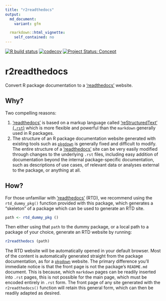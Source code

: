 ```yaml
---
title: "r2readthedocs"
output:
  md_document:
    variant: gfm

  rmarkdown::html_vignette:
    self_contained: no
---
```


<!-- badges: start -->
[![R build status](https://github.com/ropenscilabs/r2readthedocs/workflows/R-CMD-check/badge.svg)](https://github.com/ropenscilabs/r2readthedocs/actions)
[![codecov](https://codecov.io/gh/ropenscilabs/r2readthedocs/branch/main/graph/badge.svg)](https://codecov.io/gh/ropenscilabs/r2readthedocs)
[![Project Status:
Concept](https://www.repostatus.org/badges/latest/concept.svg)](https://www.repostatus.org/#concept)
<!-- badges: end -->

# r2readthedocs

Convert R package documentation to a ['readthedocs'](https://readthedocs.org/) website.

## Why?

Two compelling reasons:

1. ['readthedocs'](https://readthedocs.org/) is based on a markup language
   called ['reStructuredText'
   (`.rst`)](https://www.python.org/dev/peps/pep-0287/#benefits) which is more
   flexible and powerful than the `markdown` generally used in R packages. 
2. The structure of an R package documentation website generated with existing
   tools such as [`pkgdown`](https://pkgdown.r-lib.org/) is generally fixed and
   difficult to modify. The entire structure of
   a ['readthedocs'](https://readthedocs.org/) site can be very easily modified
   through changes to the underlying `.rst` files, including easy addition of
   documentation beyond the internal package-specific documentation, such as
   descriptions of use cases, of relevant data or analyses external to the
   package, or anything at all.

## How?

For those unfamiliar with ['readthedocs'](https://readthedocs.org/) (RTD), we
recommend using the `rtd_dummy_pkg()` function provided with this package,
which generates a "skeleton" of a package which can be used to generate an RTD
site. 

```r
path <- rtd_dummy_pkg ()
```

Then either using that `path` to the dummy package, or a local path to a
package of your choice, generate an RTD website by running:

```r
r2readthedocs (path)
```

The RTD website will be automatically opened in your default browser. Most of
the content is automatically generated straight from the package documentation,
as for a [`pkgdown`](https://pkgdown.r-lib.org/) website. The primary
difference you'll immediate notice is that the front page is not the package's
`README.md` document. This is because, which `markdown` pages can be readily
inserted into `.rst` pages, this is not possible for the main page, which must
be encoded entirely in `.rst` form. The front page of any site generated with
the `r2readthedocs()` function will retain this general form, which can then be
readily adapted as desired.
